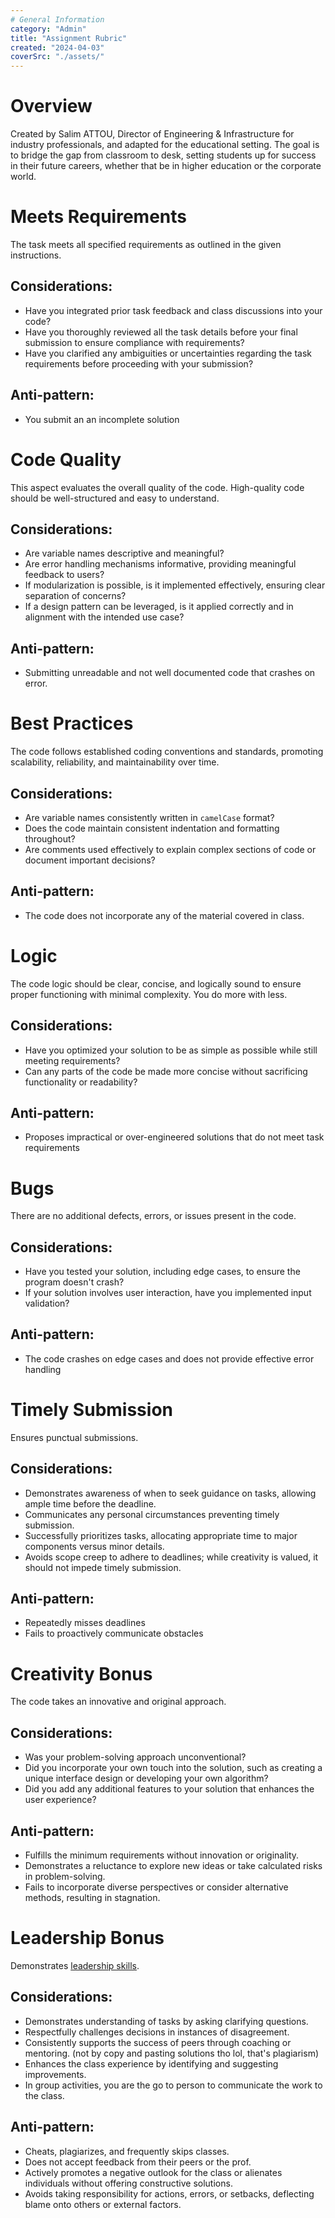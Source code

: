 ```yaml
---
# General Information
category: "Admin"
title: "Assignment Rubric"
created: "2024-04-03"
coverSrc: "./assets/"
---
```


# Overview

Created by Salim ATTOU, Director of Engineering & Infrastructure for industry professionals, and adapted for the educational setting. The goal is to bridge the gap from classroom to desk, setting students up for success in their future careers, whether that be in higher education or the corporate world.

# Meets Requirements

The task meets all specified requirements as outlined in the given instructions.

## Considerations:

- Have you integrated prior task feedback and class discussions into your code?
- Have you thoroughly reviewed all the task details before your final submission to ensure compliance with requirements?
- Have you clarified any ambiguities or uncertainties regarding the task requirements before proceeding with your submission?

## Anti-pattern:

- You submit an an incomplete solution

# Code Quality

This aspect evaluates the overall quality of the code. High-quality code should be well-structured and easy to understand.

## Considerations:

- Are variable names descriptive and meaningful?
- Are error handling mechanisms informative, providing meaningful feedback to users?
- If modularization is possible, is it implemented effectively, ensuring clear separation of concerns?
- If a design pattern can be leveraged, is it applied correctly and in alignment with the intended use case?

## Anti-pattern:

- Submitting unreadable and not well documented code that crashes on error.

# Best Practices

The code follows established coding conventions and standards, promoting scalability, reliability, and maintainability over time.

## Considerations:

- Are variable names consistently written in `camelCase` format?
- Does the code maintain consistent indentation and formatting throughout?
- Are comments used effectively to explain complex sections of code or document important decisions?

## Anti-pattern:

- The code does not incorporate any of the material covered in class.

# Logic

The code logic should be clear, concise, and logically sound to ensure proper functioning with minimal complexity. You do more with less.

## Considerations:

- Have you optimized your solution to be as simple as possible while still meeting requirements?
- Can any parts of the code be made more concise without sacrificing functionality or readability?

## Anti-pattern:

- Proposes impractical or over-engineered solutions that do not meet task requirements

# Bugs

There are no additional defects, errors, or issues present in the code.

## Considerations:

- Have you tested your solution, including edge cases, to ensure the program doesn't crash?
- If your solution involves user interaction, have you implemented input validation?

## Anti-pattern:

- The code crashes on edge cases and does not provide effective error handling

# Timely Submission

Ensures punctual submissions.

## Considerations:

- Demonstrates awareness of when to seek guidance on tasks, allowing ample time before the deadline.
- Communicates any personal circumstances preventing timely submission.
- Successfully prioritizes tasks, allocating appropriate time to major components versus minor details.
- Avoids scope creep to adhere to deadlines; while creativity is valued, it should not impede timely submission.

## Anti-pattern:

- Repeatedly misses deadlines
- Fails to proactively communicate obstacles

# Creativity Bonus

The code takes an innovative and original approach.

## Considerations:

- Was your problem-solving approach unconventional?
- Did you incorporate your own touch into the solution, such as creating a unique interface design or developing your own algorithm?
- Did you add any additional features to your solution that enhances the user experience?

## Anti-pattern:

- Fulfills the minimum requirements without innovation or originality.
- Demonstrates a reluctance to explore new ideas or take calculated risks in problem-solving.
- Fails to incorporate diverse perspectives or consider alternative methods, resulting in stagnation.

# Leadership Bonus

Demonstrates [leadership skills](https://www.amazon.jobs/content/en/our-workplace/leadership-principles).

## Considerations:

- Demonstrates understanding of tasks by asking clarifying questions.
- Respectfully challenges decisions in instances of disagreement.
- Consistently supports the success of peers through coaching or mentoring. (not by copy and pasting solutions tho lol, that's plagiarism)
- Enhances the class experience by identifying and suggesting improvements.
- In group activities, you are the go to person to communicate the work to the class.

## Anti-pattern:

- Cheats, plagiarizes, and frequently skips classes.
- Does not accept feedback from their peers or the prof.
- Actively promotes a negative outlook for the class or alienates individuals without offering constructive solutions.
- Avoids taking responsibility for actions, errors, or setbacks, deflecting blame onto others or external factors.
